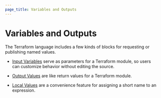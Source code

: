 ```yaml
---
page_title: Variables and Outputs
---
```


# Variables and Outputs

The Terraform language includes a few kinds of blocks for requesting or
publishing named values.

- [Input Variables](/language/values/variables) serve as parameters for
  a Terraform module, so users can customize behavior without editing the source.

- [Output Values](/language/values/outputs) are like return values for a
  Terraform module.

- [Local Values](/language/values/locals) are a convenience feature for
  assigning a short name to an expression.
